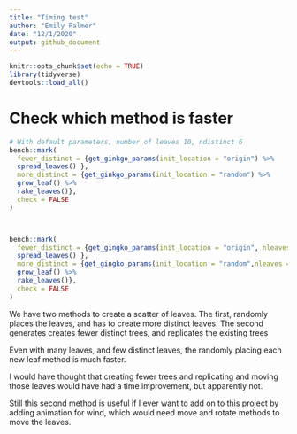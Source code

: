 ```yaml
---
title: "Timing test"
author: "Emily Palmer"
date: "12/1/2020"
output: github_document
---
```


```r
knitr::opts_chunk$set(echo = TRUE)
library(tidyverse)
devtools::load_all()
```


# Check which method is faster 

```r
# With default parameters, number of leaves 10, ndistinct 6
bench::mark(
  fewer_distinct = {get_ginkgo_params(init_location = "origin") %>% 
  spread_leaves() },
  more_distinct = {get_ginkgo_params(init_location = "random") %>%
  grow_leaf() %>% 
  rake_leaves()},
  check = FALSE
)



bench::mark(
  fewer_distinct = {get_gingko_params(init_location = "origin", nleaves = 50, ndistinct = 3) %>% 
  spread_leaves() },
  more_distinct = {get_gingko_params(init_location = "random",nleaves = 50) %>%
  grow_leaf() %>% 
  rake_leaves()},
  check = FALSE
)
```

We have two methods to create a scatter of leaves. The first, randomly places the leaves, and has to create more distinct leaves. The second generates creates fewer distinct trees, and replicates the existing trees

Even with many leaves, and few distinct leaves, the randomly placing each new leaf method is much faster.

I would have thought that creating fewer trees and replicating and moving those leaves would have had a time improvement, but apparently not. 

Still this second method is useful if I ever want to add on to this project by adding animation for wind, which would need move and rotate methods to move the leaves. 
